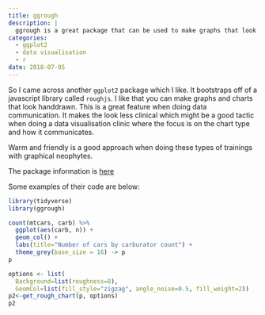 ```yaml
---
title: ggrough
description: |
  ggrough is a great package that can be used to make graphs that look hand-drawn. This can be a   great aesthetic choice when giving presentations and making handouts.
categories:
  - ggplot2
  - data visualisation
  - r
date: 2018-07-05
---
```


So I came across another `ggplot2` package which I like. It bootstraps off of a javascript library called `roughjs`. I like that you can make graphs and charts that look handdrawn. This is a great feature when doing data communication. It makes the look less clinical which might be a good tactic when doing a data visualisation clinic where the focus is on the chart type and how it communicates.

Warm and friendly is a good approach when doing these types of trainings with graphical neophytes.

The package information is [here](https://xvrdm.github.io/ggrough/)


Some examples of their code are below:

```r
library(tidyverse)
library(ggrough)
```

```r
count(mtcars, carb) %>%
  ggplot(aes(carb, n)) +
  geom_col() + 
  labs(title="Number of cars by carburator count") + 
  theme_grey(base_size = 16) -> p 
p
```

```r
options <- list(
  Background=list(roughness=8),
  GeomCol=list(fill_style="zigzag", angle_noise=0.5, fill_weight=2))
p2<-get_rough_chart(p, options)
p2
```


